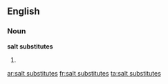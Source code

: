 ==English==

===Noun===
'''salt substitutes'''

# {{plural of|salt substitute}}

[[ar:salt substitutes]]
[[fr:salt substitutes]]
[[ta:salt substitutes]]